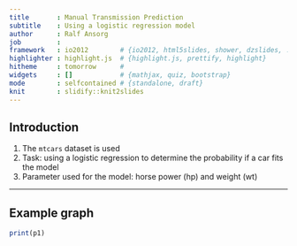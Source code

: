 ```yaml
---
title       : Manual Transmission Prediction
subtitle    : Using a logistic regression model
author      : Ralf Ansorg
job         : 
framework   : io2012        # {io2012, html5slides, shower, dzslides, ...}
highlighter : highlight.js  # {highlight.js, prettify, highlight}
hitheme     : tomorrow      # 
widgets     : []            # {mathjax, quiz, bootstrap}
mode        : selfcontained # {standalone, draft}
knit        : slidify::knit2slides
---
```


## Introduction

1. The `mtcars` dataset is used
2. Task: using a logistic regression to determine the probability if a car fits the model
3. Parameter used for the model: horse power (hp) and weight (wt)

---

## Example graph

```r
print(p1)
```



